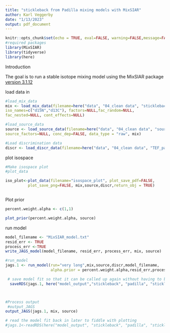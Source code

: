 ```yaml
---
title: "stickleback from Padilla mixing models with MixSIAR"
author: Karl Veggerby
date: "1/13/2023"
output: pdf_document
---
```


```r
knitr::opts_chunk$set(echo = TRUE, eval=FALSE, warning=FALSE,message=FALSE)
#required packages
library(MixSIAR)
library(tidyverse)
library(here)
```


Introduction 

The goal is to run a stable isotope mixing model using the MixSIAR
package [version 3.1.12](https://cran.r-project.org/web/packages/MixSIAR/index.html)

 

load data in
```r

#load_mix_data
mix <- load_mix_data(filename=here("data", "04_clean data", "stickleback_padilla.csv"),
iso_names=c("d15N","d13C"), factors=NULL,fac_random=NULL,
fac_nested=NULL, cont_effects=NULL)

#load_source_data
source <- load_source_data(filename=here("data", "04_clean data", "sources_padilla.csv"),
source_factors=NULL, conc_dep=FALSE, data_type = "raw", mix)

#Load discrimination data
discr <- load_discr_data(filename=here("data", "04_clean data", "TEF_padilla.csv"), mix)

```

plot isospace
```r
#Make isospace plot
#plot_data

iso_plot<-plot_data(filename="isospace_plot", plot_save_pdf=FALSE,
          plot_save_png=FALSE, mix,source,discr,return_obj = TRUE)



```
Plot prior
```r

percent.weight.alpha <- c(1,1) 

plot_prior(percent.weight.alpha, source)
```

run model
```r

model_filename <- "MixSIAR_model.txt"
resid_err <- TRUE
process_err <-TRUE
write_JAGS_model(model_filename, resid_err, process_err, mix, source)

#run_model
jags.1 <- run_model(run="very long",mix,source,discr,model_filename,
                    alpha.prior = percent.weight.alpha,resid_err,process_err)

 # save model fit so that it can be called up again without having to be run again
  saveRDS(jags.1, here("model_output","stickleback", "padilla", "stickleback.model.padilla.rds"))



#Process output
 #output_JAGS
output_JAGS(jags.1, mix, source)

# read the model fit back in later to fiddle with plotting
#jags.1<-readRDS(here("model_output", "stickleback", "padilla", "stickleback.model.no.effect.rds"))

```

